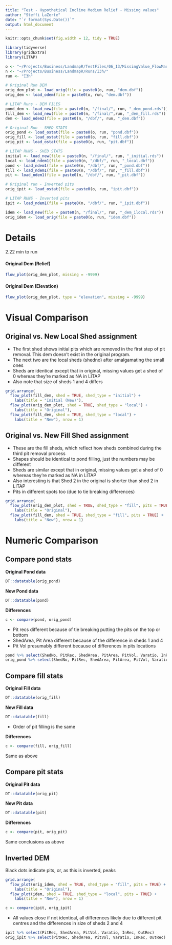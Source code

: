 ```yaml
---
title: "Test - Hypothetical Incline Medium Relief - Missing values"
author: "Steffi LaZerte"
date: "`r format(Sys.Date())`"
output: html_document
---
```


<style>
.figure {
  max-width: 50%;
  margin: auto;
}
.table {
  width: auto;
  margin: auto;
}
</style>

```r

knitr::opts_chunk$set(fig.width = 12, tidy = TRUE)

library(tidyverse)
library(gridExtra)
library(LITAP)

o <- "~/Projects/Business/LandmapR/TestFiles/06_I3/MissingValue_FlowMarR/"
n <- "~/Projects/Business/LandmapR/Runs/I3h/"
run <- "I3h"

# Original Run DEM
orig_dem_plot <- load_orig(file = paste0(o, run, "dem.dbf"))
orig_dem <- load_odem(file = paste0(o, run, "dem.dbf"))

# LITAP Runs - DEM FILES
pond_dem <- load_new(file = paste0(n, "/final/", run, "_dem_pond.rds"))
fill_dem <- load_new(file = paste0(n, "/final/",run, "_dem_fill.rds"))
dem <- load_ndem2(file = paste0(n, "/dbf/", run, "_dem.dbf"))

# Original Run - SHED STATS
orig_pond <- load_ostat(file = paste0(o, run, "pond.dbf"))
orig_fill <- load_ostat(file = paste0(o, run, "fill.dbf"))
orig_pit <- load_ostat(file = paste0(o, run, "pit.dbf"))

# LITAP RUNS - SHED STATS
initial <- load_new(file = paste0(n, "/final/", run, "_initial.rds"))
local <- load_ndem1(file = paste0(n, "/dbf/", run, "_local.dbf"))
pond <- load_ndem1(file = paste0(n, "/dbf/", run, "_pond.dbf"))
fill <- load_ndem1(file = paste0(n, "/dbf/", run, "_fill.dbf"))
pit <- load_ndem1(file = paste0(n, "/dbf/", run, "_pit.dbf"))

# Original run - Inverted pits
orig_ipit <- load_ostat(file = paste0(o, run, "ipit.dbf"))

# LITAP RUNS - Inverted pits
ipit <- load_ndem1(file = paste0(n, "/dbf/", run, "_ipit.dbf"))

idem <- load_new(file = paste0(n, "/final/", run, "_dem_ilocal.rds"))
orig_idem <- load_orig(file = paste0(o, run, "idem.dbf"))

```

# Details

2.22 min to run


#### Original Dem (Relief)
```r
flow_plot(orig_dem_plot, missing = -9999)
```

#### Original Dem (Elevation)
```r
flow_plot(orig_dem_plot, type = "elevation", missing = -9999)
```


# Visual Comparison

## Original vs. New Local Shed assignment

- The first shed shows initial pits which are removed in the first step of pit removal. This dem doesn't exist in the original program.
- The next two are the local sheds (shedno) after amalgamating the small ones
- Sheds are identical except that in original, missing values get a shed of 0 whereas they're marked as NA in LITAP
- Also note that size of sheds 1 and 4 differs


```r
grid.arrange(
  flow_plot(fill_dem, shed = TRUE, shed_type = "initial") +
    labs(title = "Initial (New)"),
  flow_plot(orig_dem_plot, shed = TRUE, shed_type = "local") +
    labs(title = "Original"),
  flow_plot(fill_dem, shed = TRUE, shed_type = "local") +
    labs(title = "New"), nrow = 1)
```

## Original vs. New Fill Shed assignment

- These are the fill sheds, which reflect how sheds combined during the third pit removal process
- Shapes should be identical to pond filling, just the numbers may be different
- Sheds are similar except that in original, missing values get a shed of 0 whereas they're marked as NA in LITAP
- Also interesting is that Shed 2 in the original is shorter than shed 2 in LITAP
- Pits in different spots too (due to tie breaking differences)

```r
grid.arrange(
  flow_plot(orig_dem_plot, shed = TRUE, shed_type = "fill", pits = TRUE) +
    labs(title = "Original"),
  flow_plot(fill_dem, shed = TRUE, shed_type = "fill", pits = TRUE) +
    labs(title = "New"), nrow = 1)
```

# Numeric Comparison

## Compare pond stats

__Original Pond data__

```r
DT::datatable(orig_pond)
```
 __New Pond data__
```r
DT::datatable(pond)
```

__Differences__

```r
c <- compare(pond, orig_pond)
```

- Pit recs different because of tie breaking putting the pits on the top or bottom
- ShedArea, Pit Area different because of the difference in sheds 1 and 4
- Pit Vol presumably different because of differences in pits locations 

```r
pond %>% select(ShedNo, PitRec, ShedArea, PitArea, PitVol, Varatio, InRec, OutRec)
orig_pond %>% select(ShedNo, PitRec, ShedArea, PitArea, PitVol, Varatio, InRec, OutRec)
```


## Compare fill stats

__Original Fill data__

```r
DT::datatable(orig_fill)
```

__New Fill data__

```r
DT::datatable(fill)
```

- Order of pit filling is the same

__Differences__

```r
c <- compare(fill, orig_fill)
```

Same as above

## Compare pit stats

__Original Pit data__

```r
DT::datatable(orig_pit)
```

__New Pit data__

```r
DT::datatable(pit)
```

__Differences__

```r
c <- compare(pit, orig_pit)
```

Same conclusions as above


## Inverted DEM
Black dots indicate pits, or, as this is inverted, peaks

```r
grid.arrange(
  flow_plot(orig_idem, shed = TRUE, shed_type = "fill", pits = TRUE) +
    labs(title = "Original"),
  flow_plot(idem, shed = TRUE, shed_type = "local", pits = TRUE) +
    labs(title = "New"), nrow = 1)
```

```r
c <- compare(ipit, orig_ipit)
```

- All values close if not identical, all differences likely due to different pit centres and the differences in size of sheds 2 and 4

```r
ipit %>% select(PitRec, ShedArea, PitVol, Varatio, InRec, OutRec)
orig_ipit %>% select(PitRec, ShedArea, PitVol, Varatio, InRec, OutRec)
```

